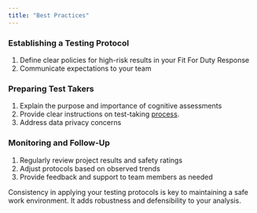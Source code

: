 ```yaml
---
title: "Best Practices"
---
```


### Establishing a Testing Protocol[​](#establishing-a-testing-protocol "Direct link to Establishing a Testing Protocol")

1. Define clear policies for high-risk results in your Fit For Duty Response
2. Communicate expectations to your team

### Preparing Test Takers[​](#preparing-test-takers "Direct link to Preparing Test Takers")

1. Explain the purpose and importance of cognitive assessments
2. Provide clear instructions on test-taking [process](/docs/Test-Taker-Experience/test-taker-journey).
3. Address data privacy concerns

### Monitoring and Follow-Up[​](#monitoring-and-follow-up "Direct link to Monitoring and Follow-Up")

1. Regularly review project results and safety ratings
2. Adjust protocols based on observed trends
3. Provide feedback and support to team members as needed

<Check>
  Consistency in applying your testing protocols is key to maintaining a safe work environment. It adds robustness and defensibility to your analysis.
</Check>
